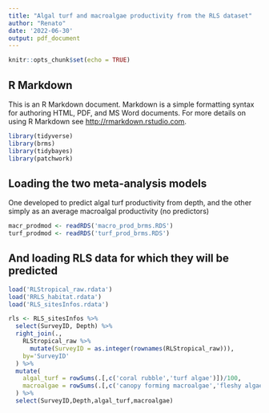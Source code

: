 ```yaml
---
title: "Algal turf and macroalgae productivity from the RLS dataset"
author: "Renato"
date: '2022-06-30'
output: pdf_document
---
```


```r
knitr::opts_chunk$set(echo = TRUE)
```

## R Markdown

This is an R Markdown document. Markdown is a simple formatting syntax for authoring HTML, PDF, and MS Word documents. For more details on using R Markdown see <http://rmarkdown.rstudio.com>.

```r
library(tidyverse)
library(brms)
library(tidybayes)
library(patchwork)
```

## Loading the two meta-analysis models
One developed to predict algal turf productivity from depth,
and the other simply as an average macroalgal productivity (no predictors)

```r
macr_prodmod <- readRDS('macro_prod_brms.RDS')
turf_prodmod <- readRDS('turf_prod_brms.RDS')
```

## And loading RLS data for which they will be predicted
```r
load('RLStropical_raw.rdata')
load('RRLS_habitat.rdata')
load('RLS_sitesInfos.rdata')

rls <- RLS_sitesInfos %>%
  select(SurveyID, Depth) %>%
  right_join(.,
    RLStropical_raw %>%
      mutate(SurveyID = as.integer(rownames(RLStropical_raw))),
    by='SurveyID'
  ) %>% 
  mutate(
    algal_turf = rowSums(.[,c('coral rubble','turf algae')])/100,
    macroalgae = rowSums(.[,c('canopy forming macroalgae','fleshy algae','understory macroalgae')])/100
  ) %>% 
  select(SurveyID,Depth,algal_turf,macroalgae)
  

```

